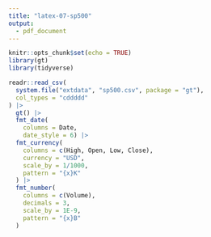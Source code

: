 ```yaml
---
title: "latex-07-sp500"
output: 
  - pdf_document
---
```


```r
knitr::opts_chunk$set(echo = TRUE)
library(gt)
library(tidyverse)
```

```r
readr::read_csv(
  system.file("extdata", "sp500.csv", package = "gt"),
  col_types = "cddddd"
) |>
  gt() |>
  fmt_date(
    columns = Date,
    date_style = 6) |>
  fmt_currency(
    columns = c(High, Open, Low, Close),
    currency = "USD",
    scale_by = 1/1000,
    pattern = "{x}K"
  ) |>
  fmt_number(
    columns = c(Volume),
    decimals = 3,
    scale_by = 1E-9,
    pattern = "{x}B"
  )
```
